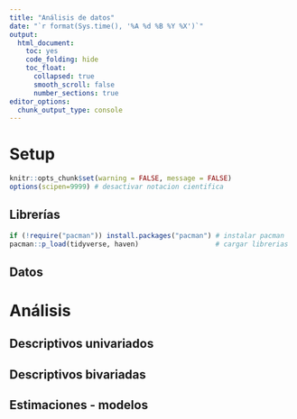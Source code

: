 ```yaml
---
title: "Análisis de datos"
date: "`r format(Sys.time(), '%A %d %B %Y %X')`"
output: 
  html_document: 
    toc: yes
    code_folding: hide
    toc_float: 
      collapsed: true
      smooth_scroll: false
      number_sections: true
editor_options: 
  chunk_output_type: console
---
```


# Setup

```r
knitr::opts_chunk$set(warning = FALSE, message = FALSE)
options(scipen=9999) # desactivar notacion cientifica
```

## Librerías

```r
if (!require("pacman")) install.packages("pacman") # instalar pacman
pacman::p_load(tidyverse, haven)                   # cargar librerias
```

## Datos

# Análisis

## Descriptivos univariados

## Descriptivos bivariadas

## Estimaciones - modelos





